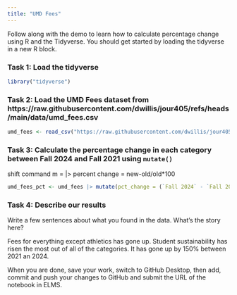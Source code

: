 ```yaml
---
title: "UMD Fees"
---
```


Follow along with the demo to learn how to calculate percentage change using R and the Tidyverse. You should get started by loading the tidyverse in a new R block.


### Task 1: Load the tidyverse

```r
library("tidyverse")
```


### Task 2: Load the UMD Fees dataset from https://raw.githubusercontent.com/dwillis/jour405/refs/heads/main/data/umd_fees.csv

```r
umd_fees <- read_csv("https://raw.githubusercontent.com/dwillis/jour405/refs/heads/main/data/umd_fees.csv")
```


### Task 3: Calculate the percentage change in each category between Fall 2024 and Fall 2021 using `mutate()`

shift command m = |>
percent change = new-old/old*100
```r
umd_fees_pct <- umd_fees |> mutate(pct_change = (`Fall 2024` - `Fall 2021`)/ `Fall 2021` * 100)
```


### Task 4: Describe our results

Write a few sentences about what you found in the data. What's the story here?

Fees for everything except athletics has gone up. Student sustainability has risen the most out of all of the categories. It has gone up by 150% between 2021 an 2024.



When you are done, save your work, switch to GitHub Desktop, then add, commit and push your changes to GitHub and submit the URL of the notebook in ELMS.
